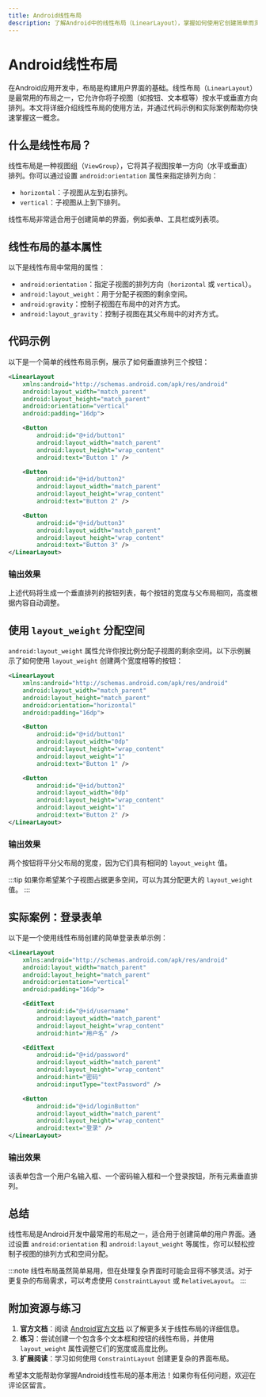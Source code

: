 ```yaml
---
title: Android线性布局
description: 了解Android中的线性布局（LinearLayout），掌握如何使用它创建简单而灵活的用户界面。
---
```


# Android线性布局

在Android应用开发中，布局是构建用户界面的基础。线性布局（`LinearLayout`）是最常用的布局之一，它允许你将子视图（如按钮、文本框等）按水平或垂直方向排列。本文将详细介绍线性布局的使用方法，并通过代码示例和实际案例帮助你快速掌握这一概念。

## 什么是线性布局？

线性布局是一种视图组（`ViewGroup`），它将其子视图按单一方向（水平或垂直）排列。你可以通过设置 `android:orientation` 属性来指定排列方向：

- `horizontal`：子视图从左到右排列。
- `vertical`：子视图从上到下排列。

线性布局非常适合用于创建简单的界面，例如表单、工具栏或列表项。

## 线性布局的基本属性

以下是线性布局中常用的属性：

- `android:orientation`：指定子视图的排列方向（`horizontal` 或 `vertical`）。
- `android:layout_weight`：用于分配子视图的剩余空间。
- `android:gravity`：控制子视图在布局中的对齐方式。
- `android:layout_gravity`：控制子视图在其父布局中的对齐方式。

## 代码示例

以下是一个简单的线性布局示例，展示了如何垂直排列三个按钮：

```xml
<LinearLayout
    xmlns:android="http://schemas.android.com/apk/res/android"
    android:layout_width="match_parent"
    android:layout_height="match_parent"
    android:orientation="vertical"
    android:padding="16dp">

    <Button
        android:id="@+id/button1"
        android:layout_width="match_parent"
        android:layout_height="wrap_content"
        android:text="Button 1" />

    <Button
        android:id="@+id/button2"
        android:layout_width="match_parent"
        android:layout_height="wrap_content"
        android:text="Button 2" />

    <Button
        android:id="@+id/button3"
        android:layout_width="match_parent"
        android:layout_height="wrap_content"
        android:text="Button 3" />
</LinearLayout>
```

### 输出效果

上述代码将生成一个垂直排列的按钮列表，每个按钮的宽度与父布局相同，高度根据内容自动调整。

## 使用 `layout_weight` 分配空间

`android:layout_weight` 属性允许你按比例分配子视图的剩余空间。以下示例展示了如何使用 `layout_weight` 创建两个宽度相等的按钮：

```xml
<LinearLayout
    xmlns:android="http://schemas.android.com/apk/res/android"
    android:layout_width="match_parent"
    android:layout_height="match_parent"
    android:orientation="horizontal"
    android:padding="16dp">

    <Button
        android:id="@+id/button1"
        android:layout_width="0dp"
        android:layout_height="wrap_content"
        android:layout_weight="1"
        android:text="Button 1" />

    <Button
        android:id="@+id/button2"
        android:layout_width="0dp"
        android:layout_height="wrap_content"
        android:layout_weight="1"
        android:text="Button 2" />
</LinearLayout>
```

### 输出效果

两个按钮将平分父布局的宽度，因为它们具有相同的 `layout_weight` 值。

:::tip
如果你希望某个子视图占据更多空间，可以为其分配更大的 `layout_weight` 值。
:::

## 实际案例：登录表单

以下是一个使用线性布局创建的简单登录表单示例：

```xml
<LinearLayout
    xmlns:android="http://schemas.android.com/apk/res/android"
    android:layout_width="match_parent"
    android:layout_height="match_parent"
    android:orientation="vertical"
    android:padding="16dp">

    <EditText
        android:id="@+id/username"
        android:layout_width="match_parent"
        android:layout_height="wrap_content"
        android:hint="用户名" />

    <EditText
        android:id="@+id/password"
        android:layout_width="match_parent"
        android:layout_height="wrap_content"
        android:hint="密码"
        android:inputType="textPassword" />

    <Button
        android:id="@+id/loginButton"
        android:layout_width="match_parent"
        android:layout_height="wrap_content"
        android:text="登录" />
</LinearLayout>
```

### 输出效果

该表单包含一个用户名输入框、一个密码输入框和一个登录按钮，所有元素垂直排列。

## 总结

线性布局是Android开发中最常用的布局之一，适合用于创建简单的用户界面。通过设置 `android:orientation` 和 `android:layout_weight` 等属性，你可以轻松控制子视图的排列方式和空间分配。

:::note
线性布局虽然简单易用，但在处理复杂界面时可能会显得不够灵活。对于更复杂的布局需求，可以考虑使用 `ConstraintLayout` 或 `RelativeLayout`。
:::

## 附加资源与练习

1. **官方文档**：阅读 [Android官方文档](https://developer.android.com/reference/android/widget/LinearLayout) 以了解更多关于线性布局的详细信息。
2. **练习**：尝试创建一个包含多个文本框和按钮的线性布局，并使用 `layout_weight` 属性调整它们的宽度或高度比例。
3. **扩展阅读**：学习如何使用 `ConstraintLayout` 创建更复杂的界面布局。

希望本文能帮助你掌握Android线性布局的基本用法！如果你有任何问题，欢迎在评论区留言。